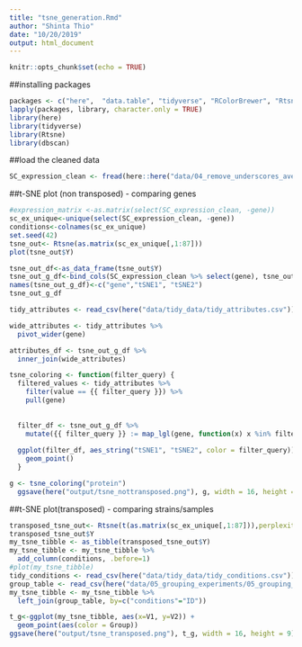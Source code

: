 ```yaml
---
title: "tsne_generation.Rmd"
author: "Shinta Thio"
date: "10/20/2019"
output: html_document
---
```


```r
knitr::opts_chunk$set(echo = TRUE)
```

##installing packages
```r
packages <- c("here",  "data.table", "tidyverse", "RColorBrewer", "Rtsne", "tidyverse", "ggplot2", "dbscan")
lapply(packages, library, character.only = TRUE)
library(here)
library(tidyverse)
library(Rtsne)
library(dbscan)
```

##load the cleaned data
```r
SC_expression_clean <- fread(here::here("data/04_remove_underscores_average_replicates", "04_SC_expression.csv"))
```

##t-SNE plot (non transposed) - comparing genes
```r
#expression_matrix <-as.matrix(select(SC_expression_clean, -gene))
sc_ex_unique<-unique(select(SC_expression_clean, -gene))
conditions<-colnames(sc_ex_unique)
set.seed(42)
tsne_out<- Rtsne(as.matrix(sc_ex_unique[,1:87]))
plot(tsne_out$Y)
```

```r
tsne_out_df<-as_data_frame(tsne_out$Y)
tsne_out_g_df<-bind_cols(SC_expression_clean %>% select(gene), tsne_out_df)
names(tsne_out_g_df)<-c("gene","tSNE1", "tSNE2")
tsne_out_g_df
```

```r
tidy_attributes <- read_csv(here("data/tidy_data/tidy_attributes.csv"))
```

```r
wide_attributes <- tidy_attributes %>%
  pivot_wider(gene)
```

```r
attributes_df <- tsne_out_g_df %>% 
  inner_join(wide_attributes)
```

```r
tsne_coloring <- function(filter_query) {
  filtered_values <- tidy_attributes %>% 
    filter(value == {{ filter_query }}) %>% 
    pull(gene)
  
  
  filter_df <- tsne_out_g_df %>% 
    mutate({{ filter_query }} := map_lgl(gene, function(x) x %in% filtered_values))
  
  ggplot(filter_df, aes_string("tSNE1", "tSNE2", color = filter_query)) + 
    geom_point()
  }

g <- tsne_coloring("protein") 
  ggsave(here("output/tsne_nottransposed.png"), g, width = 16, height = 9)
```

##t-SNE plot(transposed) - comparing strains/samples
```r
transposed_tsne_out<- Rtsne(t(as.matrix(sc_ex_unique[,1:87])),perplexity = 10)
transposed_tsne_out$Y
my_tsne_tibble <- as_tibble(transposed_tsne_out$Y)
my_tsne_tibble <- my_tsne_tibble %>% 
  add_column(conditions, .before=1)
#plot(my_tsne_tibble)
tidy_conditions <- read_csv(here("data/tidy_data/tidy_conditions.csv"))
group_table <- read_csv(here("data/05_grouping_experiments/05_grouping_table.csv"))
my_tsne_tibble <- my_tsne_tibble %>% 
  left_join(group_table, by=c("conditions"="ID"))

t_g<-ggplot(my_tsne_tibble, aes(x=V1, y=V2)) +
  geom_point(aes(color = Group))
ggsave(here("output/tsne_transposed.png"), t_g, width = 16, height = 9)

```

